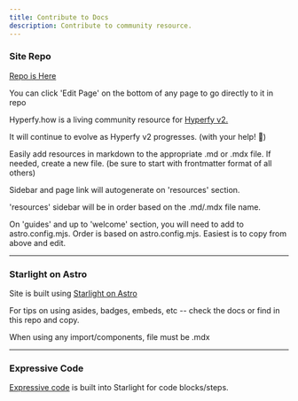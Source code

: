 ```yaml
---
title: Contribute to Docs
description: Contribute to community resource.
---
```


### Site Repo

[Repo is Here](https://github.com/Innkeeping/theHype)

<Aside>You can click 'Edit Page' on the bottom of any page to go directly to it in repo</Aside>

Hyperfy.how is a living community resource for [Hyperfy v2.](https://github.com/hyperfy-xyz/hyperfy)

It will continue to evolve as Hyperfy v2 progresses. (with your help! 🚀)

Easily add resources in markdown to the appropriate .md or .mdx file.  If needed, create a new file.  (be sure to start with frontmatter format of all others)

Sidebar and page link will autogenerate on 'resources' section.

'resources' sidebar will be in order based on the .md/.mdx file name.

On 'guides' and up to 'welcome' section, you will need to add to astro.config.mjs. Order is based on astro.config.mjs.  Easiest is to copy from above and edit.

---

### Starlight on Astro

Site is built using [Starlight on Astro](https://starlight.astro.build/)

For tips on using asides, badges, embeds, etc -- check the docs or find in this repo and copy.

When using any import/components, file must be .mdx

---

### Expressive Code

[Expressive code](https://expressive-code.com/key-features/syntax-highlighting/) is built into Starlight for code blocks/steps.